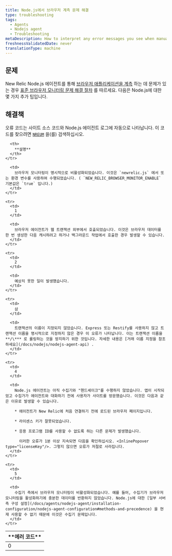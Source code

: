 ```yaml
---
title: Node.js에서 브라우저 계측 문제 해결
type: troubleshooting
tags:
  - Agents
  - Nodejs agent
  - Troubleshooting
metaDescription: How to interpret any error messages you see when manually inserting the browser agent with New Relic's Node.js agent.
freshnessValidatedDate: never
translationType: machine
---
```


## 문제

New Relic Node.js 에이전트를 통해 [브라우저 애플리케이션을 계측](/docs/nodejs/page-load-timing-in-nodejs) 하는 데 문제가 있는 경우 [표준 브라우저 모니터링 문제 해결 절차](/docs/new-relic-browser/troubleshooting-page-view-monitoring) 를 따르세요. 다음은 Node.js에 대한 몇 가지 추가 팁입니다.

## 해결책

오류 코드는 사이트 소스 코드와 Node.js 에이전트 로그에 자동으로 나타납니다. 이 코드를 찾으려면 [`NREUM`](/docs/new-relic-browser/troubleshooting-page-view-monitoring#javascript) 을(를) 검색하십시오.

<table>
  <thead>
    <tr>
      <th width={100}>
        **에러 코드**
      </th>

      <th>
        **설명**
      </th>
    </tr>
  </thead>

  <tbody>
    <tr>
      <td>
        0
      </td>

      <td>
        브라우저 모니터링이 명시적으로 비활성화되었습니다. 이것은 `newrelic.js` 에서 또는 환경 변수를 사용하여 수행되었습니다. ( `NEW_RELIC_BROWSER_MONITOR_ENABLE` 기본값은 `true` 입니다.)
      </td>
    </tr>

    <tr>
      <td>
        1
      </td>

      <td>
        브라우저 에이전트가 웹 트랜잭션 외부에서 호출되었습니다. 이것은 브라우저 데이터를 한 번 생성한 다음 캐시하려고 하거나 백그라운드 작업에서 호출한 경우 발생할 수 있습니다.
      </td>
    </tr>

    <tr>
      <td>
        2
      </td>

      <td>
        예상치 못한 일이 발생했습니다.
      </td>
    </tr>

    <tr>
      <td>
        삼
      </td>

      <td>
        트랜잭션의 이름이 지정되지 않았습니다. Express 또는 Restify를 사용하지 않고 트랜잭션 이름을 명시적으로 지정하지 않은 경우 이 오류가 나타납니다. 이는 트랜잭션 이름을 **/\*** 로 롤링하는 것을 방지하기 위한 것입니다. 자세한 내용은 [거래 이름 지정을 참조하세요](/docs/nodejs/nodejs-agent-api) .
      </td>
    </tr>

    <tr>
      <td>
        4
      </td>

      <td>
        Node.js 에이전트는 아직 수집기와 "핸드셰이크"를 수행하지 않았습니다. 앱이 시작되었고 수집가가 에이전트와 대화하기 전에 사용자가 사이트를 방문했습니다. 이것은 다음과 같은 이유로 발생할 수 있습니다.

        * 에이전트가 New Relic에 처음 연결하기 전에 로드된 브라우저 페이지입니다.

        * 라이센스 키가 잘못되었습니다.

        * 응용 프로그램 ID를 사용할 수 없도록 하는 다른 문제가 발생했습니다.

          이러한 오류가 1분 이상 지속되면 다음을 확인하십시오. <InlinePopover type="licenseKey"/>. 그렇지 않으면 오류가 저절로 사라집니다.
      </td>
    </tr>

    <tr>
      <td>
        5
      </td>

      <td>
        수집기 측에서 브라우저 모니터링이 비활성화되었습니다. 예를 들어, 수집기가 브라우저 모니터링을 활성화하기에 충분한 데이터를 반환하지 않았습니다. Node.js에 대한 [일부 서버 측 구성 설정](/docs/agents/nodejs-agent/installation-configuration/nodejs-agent-configuration#methods-and-precedence) 을 현재 사용할 수 없기 때문에 이것은 수집기 문제입니다.
      </td>
    </tr>
  </tbody>
</table>